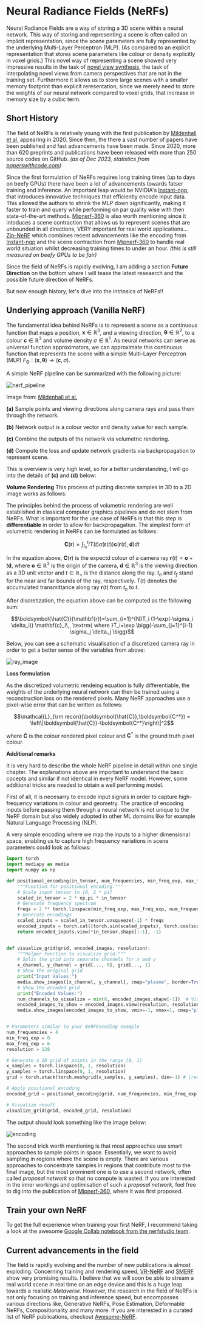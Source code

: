 # Neural Radiance Fields (NeRFs)

Neural Radiance Fields are a way of storing a 3D scene within a neural network. This way of storing and representing a 
scene is often called an implicit representation, since the scene parameters are fully represented by the underlying Multi-Layer Perceptron (MLP). (As compared to 
an explicit representation that stores scene parameters like colour or density explicitly in voxel grids.) This novel way of representing 
a scene showed very impressive results in the task of [novel view synthesis](https://en.wikipedia.org/wiki/View_synthesis), the task of interpolating novel 
views from camera perspectives that are not in the training set. Furthermore it allows us to store large scenes with a smaller memory footprint than explicit 
reresentation, since we merely need to store the weights of our neural network compared to voxel grids, that increase in memory size by a cubic term.

## Short History
The field of NeRFs is relatively young with the first publication by [Mildenhall et al.](https://www.matthewtancik.com/nerf) appearing in 2020. Since then, the 
there a vast number of papers have been published and fast advancements have been made. Since 2020,  more than 620 preprints and publications have been released with 
more than 250 source codes on GitHub. *(as of Dec 2023, statistics from [paperswithcode.com](https://paperswithcode.com/method/nerf))*

Since the first formulation of NeRFs requires long training times (up to days on beefy GPUs) there have been a lot of advancements towards fatser training and 
inference. An important leap would be NVIDIA's [Instant-ngp](https://nvlabs.github.io/instant-ngp/), that introduces innovative techniques that efficiently encode 
input data. This allowed the authors to shrink the MLP down significantly, making it faster to train and query while performing on par quality wise with then 
state-of-the-art methods. [Mipnerf-360](https://jonbarron.info/mipnerf360/) is also worth mentioning since it intoduces a scene contraction that allows 
us to represent scenes that are unbounded in all directions, VERY important for real world applications... [Zip-NeRF](https://jonbarron.info/zipnerf/) which combines 
recent advancements like the encoding from [Instant-ngp](https://nvlabs.github.io/instant-ngp/) and the scene contraction from [Mipnerf-360](https://jonbarron.info/mipnerf360/) 
to handle real world situation whilst decreasing training times to under an hour. *(this is still measured on beefy GPUs to be fair)*

Since the field of NeRFs is rapidly evolving, I am adding a section **Future Direction** on the bottom where I will tease the latest reseaerch and the possible 
future direction of NeRFs.

But now enough history, let's dive into the intrinsics of NeRFs!!


## Underlying approach (Vanilla NeRF)
The fundamental idea behind NeRFs is to represent a scene as a continuous function that maps a position,
$\mathbf{x} \in \mathbb{R}^{3}$, and a viewing direction, $\boldsymbol{\theta} \in \mathbb{R}^{2}$, to a colour
$\mathbf{c} \in \mathbb{R}^{3}$ and volume density $\sigma \in \mathbb{R}^{1}$. As neural networks can serve as 
universal function approximators, we can approximate this continuous function that represents the scene with a simple
Multi-Layer Perceptron (MLP) $F_{\mathrm{\Theta}} : (\mathbf{x}, \boldsymbol{\theta}) \to (\mathbf{c},\sigma)$.

A simple NeRF pipeline can be summarized with the following picture:

![nerf_pipeline](https://huggingface.co/datasets/hf-vision/course-assets/blob/main/nerf_pipeline.png)

Image from: [Mildenhall et al.](https://www.matthewtancik.com/nerf)

**(a)** Sample points and viewing directions along camera rays and pass them through the network.

**(b)** Network output is a colour vector and density value for each sample.

**(c)** Combine the outputs of the network via volumetric rendering. 

**(d)** Compute the loss and update network gradients via backpropagation to represent scene.

This is overview is very high level, so for a better understanding, I will go into the details of 
**(c)** and **(d)** below:

**Volume Rendering**
This process of putting discrete samples in 3D to a 2D image works as follows:

The principles behind the process of volumetric rendering are well established in classical computer graphics pipelines and do not stem from NeRFs. What is 
important for the use case of NeRFs is that this step is **differentiable** in order to allow for backpropagation. The simplest form of volumetric rendering 
in NeRFs can be formulated as follows:

$$\mathbf{C}(\mathbf{r}) = \int_{t_n}^{t_f}T(t)\sigma(\mathbf{r}(t))\mathbf{c}(\mathbf{r}(t),\mathbf{d})dt$$

In the equation above, $\mathbf{C}(\mathbf{r})$ is the expectd colour of a camera ray 
$\mathbf{r}(t)=\mathbf{o}+t\mathbf{d}$, where $\mathbf{o} \in \mathbb{R}^{3}$ is the origin of the camera, 
$\boldsymbol{d} \in \mathbb{R}^{3}$ is the viewing direction as a 3D unit vector and $t \in \mathbb{R}_+$ is the distance along the ray. $t_n$ and $t_f$ stand 
for the near and far bounds of the ray, respectively. $T(t)$ denotes the accumulated transmittance along ray $\mathbf{r}(t)$ from $t_n$ to $t$.

After discretization, the equation above can be computed as the following sum:

$$\boldsymbol{\hat{C}}(\mathbf{r})=\sum_{i=1}^{N}T_i (1-\exp(-\sigma_i \delta_i)) \mathbf{c}_i\,, \textrm{ where }T_i=\exp \bigg(-\sum_{j=1}^{i-1} \sigma_j \delta_j \bigg)$$

Below, you can see a schematic visualisation of a discretized camera ray in order to get a better sense of the variables from above:

![ray_image](https://huggingface.co/datasets/hf-vision/course-assets/blob/main/nerf_ray_visualisation.png)

**Loss formulation**

As the discretized volumetric rendeing equation is fully differentiable, the weights of the underlying neural network can then be trained using a 
reconstruction loss on the rendered pixels. Many NeRF approaches use a pixel-wise error that can be written as follows:

$$\mathcal{L}_{\rm recon}(\boldsymbol{\hat{C}},\boldsymbol{C^*}) = \left\|\boldsymbol{\hat{C}}-\boldsymbol{C^*}\right\|^2$$

where $\boldsymbol{\hat{C}}$ is the colour rendered pixel colour and $\boldsymbol{C}^*$ is the ground truth pixel colour.

**Additional remarks**

It is very hard to describe the whole NeRF pipeline in detail within one single chapter. The explanations above are important 
to understand the basic cocepts and similar if not identical in every NeRF model. However, some additional tricks are needed to obtain a well performing model.

First of all, it is necesarry to encode input signals in order to capture high-frequency variations in colour and geometry. The practice of encoding inputs before 
passing them through a neural network is not unique to the NeRF domain but also widely adopted in other ML domains like for example Natural Language 
Processing (NLP).

A very simple encoding where we map the inputs to a higher dimensional space, enabling us to capture high frequency variations in scene parameters could look as 
follows:

```python
import torch
import mediapy as media
import numpy as np

def positional_encoding(in_tensor, num_frequencies, min_freq_exp, max_freq_exp):
    """Function for positional encoding."""
    # Scale input tensor to [0, 2 * pi]
    scaled_in_tensor = 2 * np.pi * in_tensor
    # Generate frequency spectrum
    freqs = 2 ** torch.linspace(min_freq_exp, max_freq_exp, num_frequencies, device=in_tensor.device)
    # Generate encodings
    scaled_inputs = scaled_in_tensor.unsqueeze(-1) * freqs
    encoded_inputs = torch.cat([torch.sin(scaled_inputs), torch.cos(scaled_inputs)], dim=-1)
    return encoded_inputs.view(*in_tensor.shape[:-1], -1)


def visualize_grid(grid, encoded_images, resolution):
    """Helper Function to visualize grid."""
    # Split the grid into separate channels for x and y
    x_channel, y_channel = grid[..., 0], grid[..., 1]
    # Show the original grid
    print("Input Values:")
    media.show_images([x_channel, y_channel], cmap="plasma", border=True)
    # Show the encoded grid
    print("Encoded Values:")
    num_channels_to_visualize = min(8, encoded_images.shape[-1])  # Visualize up to 8 channels
    encoded_images_to_show = encoded_images.view(resolution, resolution, -1).permute(2, 0, 1)[:num_channels_to_visualize]
    media.show_images(encoded_images_to_show, vmin=-1, vmax=1, cmap="plasma", border=True)


# Parameters similar to your NeRFEncoding example
num_frequencies = 4
min_freq_exp = 0
max_freq_exp = 6
resolution = 128

# Generate a 2D grid of points in the range [0, 1]
x_samples = torch.linspace(0, 1, resolution)
y_samples = torch.linspace(0, 1, resolution)
grid = torch.stack(torch.meshgrid(x_samples, y_samples), dim=-1) # [resolution, resolution, 2]

# Apply positional encoding
encoded_grid = positional_encoding(grid, num_frequencies, min_freq_exp, max_freq_exp)

# Visualize result
visualize_grid(grid, encoded_grid, resolution)
```

The output should look something like the image below:

![encoding](https://huggingface.co/datasets/hf-vision/course-assets/blob/main/nerf_encodings.png)

The second trick worth mentioning is that most approaches use smart approaches to sample points in space. Essentially, we want to avoid sampling in regions where 
the scene is empty. There are various approaches to concentrate samples in regions that contribute most to the final image, but the most prominent one is to use 
a second network, often called *proposal network* so that no compute is wasted. If you are interested in the inner workings and 
optimisation of such a *proposal network*, feel free to dig into the publication of [Mipnerf-360](https://jonbarron.info/mipnerf360/), where it was first proposed.

## Train your own NeRF
To get the full experience when training your first NeRF, I recommend taking a look at the awesome 
[Google Collab notebook from the nerfstudio team](https://colab.research.google.com/github/nerfstudio-project/nerfstudio/blob/main/colab/demo.ipynb).

## Current advancements in the field
The field is rapidly evolving and the number of new publications is almost exploding. Concerning training and rendering speed, [VR-NeRF](https://vr-nerf.github.io) 
and [SMERF](https://smerf-3d.github.io) show very promising results. I believe that we will soon be able to stream a real world scene in real time on an edge device 
and this is a huge leap towards a realistic *Metaverse*. However, the research in the field of NeRFs is not only focusing on training and inference speed, but 
encompasses various directions like, Generative NeRFs, Pose Estimation, Deformable NeRFs, Compositionality and many more. If you are interested in a curated list 
of NeRF publications, checkout [Awesome-NeRF](https://github.com/awesome-NeRF/awesome-NeRF).
